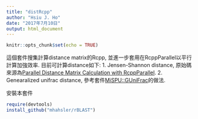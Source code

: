 ```yaml
---
title: "distRcpp"
author: "Hsiu J. Ho"
date: "2017年7月10日"
output: html_document
---
```


```r
knitr::opts_chunk$set(echo = TRUE)
```

這個套件搜集計算distance matrix的Rcpp, 並進一步套用在RcppParallel以平行計算加強效率. 目前可計算distance如下:
1. Jensen-Shannon distance, 原始碼來源為[Parallel Distance Matrix Calculation with RcppParallel](http://gallery.rcpp.org/articles/parallel-distance-matrix/).
2. Genearalized unifrac distance, 參考套件[MiSPU::GUniFrac](https://github.com/cran/MiSPU)的做法.

安裝本套件
```r
require(devtools)
install_github("mhahsler/rBLAST")
```
